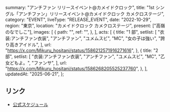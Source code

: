   summary: "アンチファン リリースイベント@カメイドクロック",
  title: "1st シングル「アンチファン」リリースイベント@カメイドクロック カメクロステージ",
  category: "EVENT",
  liveType: "RELEASE_EVENT",
  date: "2022-10-29",
  region: "東京",
  location: "カメイドクロック カメクロステージ",
  present: ["高嶺のなでしこ"],
  images: [
    {
      path: "",
      ref: "",
    },
  ],
  acts: [
    {
      title: "1 部",
      setlist: [
        "衣装:アンチファン衣装",
        "アンチファン",
        "ユメムスビ",
        "MC",
        "女の子は強い",
        "誇り高きアイドル",
      ],
      url: "https://x.com/Mikuru_hositani/status/1586212571916271616",
    },
    {
      title: "2 部",
      setlist: [
        "衣装:アンチファン衣装",
        "アンチファン",
        "ユメムスビ",
        "MC",
        "乙女どもよ。",
        "ファンサ",
      ],
      url: "https://x.com/Mikuru_hositani/status/1586268205525237760",
    },
  ],
  updatedAt: "2025-06-21",
};

## リンク

- [公式スケジュール](https://takanenonadeshiko.jp/?p=521)
